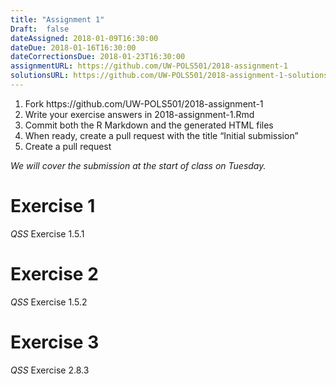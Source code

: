 ```yaml
---
title: "Assignment 1"
Draft:  false
dateAssigned: 2018-01-09T16:30:00
dateDue: 2018-01-16T16:30:00
dateCorrectionsDue: 2018-01-23T16:30:00
assignmentURL: https://github.com/UW-POLS501/2018-assignment-1
solutionsURL: https://github.com/UW-POLS501/2018-assignment-1-solutions
---
```


1. Fork https://github.com/UW-POLS501/2018-assignment-1
2. Write your exercise answers in 2018-assignment-1.Rmd
3. Commit both the R Markdown and the generated HTML files
4. When ready, create a pull request with the title "Initial submission"
6. Create a pull request

*We will cover the submission at the start of class on Tuesday.*


# Exercise 1

*QSS* Exercise 1.5.1

# Exercise 2

*QSS* Exercise 1.5.2

# Exercise 3

*QSS* Exercise 2.8.3

<!-- 
# Exercise 4

Many of the variables in Ex 1.5.1 can be found in the World Bank's World Development Indicators, [http://databank.worldbank.org/data/reports.aspx?source=world-development-indicators](WDI).
The WDI is a good source for country-level economic, financial, and demographic data for the period 1960--present.

You can access the WDI data through its [web interface](http://databank.worldbank.org/data/reports.aspx?source=world-development-indicators).
Additionally, you can https://github.com/GIST-ORNL/wbstats

-->
